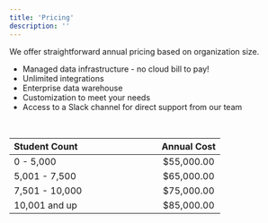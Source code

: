 ```yaml
---
title: 'Pricing'
description: ''
---
```


We offer straightforward annual pricing based on organization size.

- Managed data infrastructure - no cloud bill to pay!
- Unlimited integrations
- Enterprise data warehouse
- Customization to meet your needs
- Access to a Slack channel for direct support from our team

&nbsp;

| Student Count &nbsp; &nbsp; &nbsp; &nbsp; &nbsp; &nbsp; &nbsp; &nbsp; &nbsp; &nbsp; &nbsp; &nbsp; &nbsp; &nbsp; &nbsp;&nbsp; | Annual Cost |
| --------------------- | :----: |
| 0 - 5,000             | $55,000.00  |
| 5,001 - 7,500          | $65,000.00  |
| 7,501 - 10,000         | $75,000.00  |
| 10,001 and up         | $85,000.00  |
